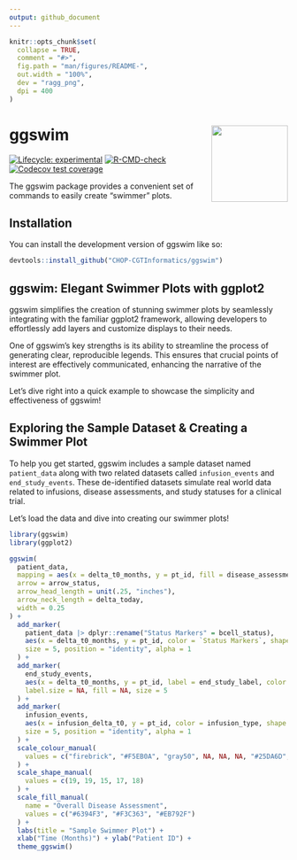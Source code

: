 ```yaml
---
output: github_document
---
```


<!-- README.md is generated from README.Rmd. Please edit that file -->

```r
knitr::opts_chunk$set(
  collapse = TRUE,
  comment = "#>",
  fig.path = "man/figures/README-",
  out.width = "100%",
  dev = "ragg_png",
  dpi = 400
)
```

# ggswim <a href="https://chop-cgtinformatics.github.io/ggswim/"><img src="man/figures/logo.png" align="right" height="138" /></a>

<!-- badges: start -->
[![Lifecycle: experimental](https://img.shields.io/badge/lifecycle-experimental-orange.svg)](https://lifecycle.r-lib.org/articles/stages.html#experimental)
[![R-CMD-check](https://github.com/CHOP-CGTInformatics/ggswim/actions/workflows/R-CMD-check.yaml/badge.svg)](https://github.com/CHOP-CGTInformatics/ggswim/actions/workflows/R-CMD-check.yaml)
[![Codecov test coverage](https://codecov.io/gh/CHOP-CGTInformatics/ggswim/branch/main/graph/badge.svg)](https://app.codecov.io/gh/CHOP-CGTInformatics/ggswim?branch=main)
<!-- badges: end -->

The ggswim package provides a convenient set of commands to easily create "swimmer" plots.

## Installation

You can install the development version of ggswim like so:

``` r
devtools::install_github("CHOP-CGTInformatics/ggswim")
```

## ggswim: Elegant Swimmer Plots with ggplot2

ggswim simplifies the creation of stunning swimmer plots by seamlessly integrating with the familiar ggplot2 framework, allowing developers to effortlessly add layers and customize displays to their needs.

One of ggswim's key strengths is its ability to streamline the process of generating clear, reproducible legends. This ensures that crucial points of interest are effectively communicated, enhancing the narrative of the swimmer plot.

Let's dive right into a quick example to showcase the simplicity and effectiveness of ggswim!

## Exploring the Sample Dataset & Creating a Swimmer Plot

To help you get started, ggswim includes a sample dataset named `patient_data` along with two related datasets called `infusion_events` and `end_study_events`. These de-identified datasets simulate real world data related to infusions, disease assessments, and study statuses for a clinical trial.

Let's load the data and dive into creating our swimmer plots!

```r
library(ggswim)
library(ggplot2)

ggswim(
  patient_data,
  mapping = aes(x = delta_t0_months, y = pt_id, fill = disease_assessment_status),
  arrow = arrow_status,
  arrow_head_length = unit(.25, "inches"),
  arrow_neck_length = delta_today,
  width = 0.25
) +
  add_marker(
    patient_data |> dplyr::rename("Status Markers" = bcell_status),
    aes(x = delta_t0_months, y = pt_id, color = `Status Markers`, shape = `Status Markers`),
    size = 5, position = "identity", alpha = 1
  ) +
  add_marker(
    end_study_events,
    aes(x = delta_t0_months, y = pt_id, label = end_study_label, color = end_study_name),
    label.size = NA, fill = NA, size = 5
  ) +
  add_marker(
    infusion_events,
    aes(x = infusion_delta_t0, y = pt_id, color = infusion_type, shape = infusion_type),
    size = 5, position = "identity", alpha = 1
  ) +
  scale_colour_manual(
    values = c("firebrick", "#F5EB0A", "gray50", NA, NA, NA, "#25DA6D", "#25DA6D")
  ) +
  scale_shape_manual(
    values = c(19, 19, 15, 17, 18)
  ) +
  scale_fill_manual(
    name = "Overall Disease Assessment",
    values = c("#6394F3", "#F3C363", "#EB792F")
  ) +
  labs(title = "Sample Swimmer Plot") +
  xlab("Time (Months)") + ylab("Patient ID") +
  theme_ggswim()
```
